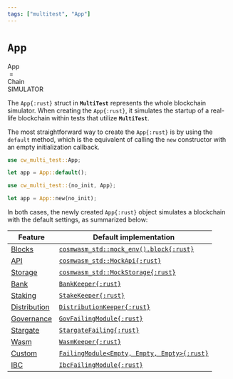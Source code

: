 ```yaml
---
tags: ["multitest", "App"]
---
```


# `App`

<div
  style={{
    textAlign: "center",
    fontSize: "4em",
    fontWeight: "bold",
    verticalAlign: "middle",
    background: "#005DC70D",
    borderRadius: "0.2em",
  }}
>
  <div style={{ display: "inline-block", verticalAlign: "middle", color: "#9575CD" }}>App</div>
  <div style={{ display: "inline-block", verticalAlign: "middle", fontWeight: "normal" }}>
    &nbsp;=&nbsp;
  </div>
  <div style={{ display: "inline-block", verticalAlign: "middle" }}>
    <div style={{ position: "relative", top: "0.1em", color: "#0D47A1" }}>Chain</div>
    <div
      style={{
        fontSize: "0.4em",
        fontWeight: "bold",
        top: "-0.45em",
        position: "relative",
        color: "#1976D2",
      }}
    >
      SIMULATOR
    </div>
  </div>
</div>

The `App{:rust}` struct in **`MultiTest`** represents the whole blockchain simulator. When creating
the `App{:rust}`, it simulates the startup of a real-life blockchain within tests that utilize
**`MultiTest`**.

The most straightforward way to create the `App{:rust}` is by using the `default` method, which is
the equivalent of calling the `new` constructor with an empty initialization callback.

```rust showLineNumbers copy /default/
use cw_multi_test::App;

let app = App::default();
```

```rust showLineNumbers copy /new/
use cw_multi_test::{no_init, App};

let app = App::new(no_init);
```

In both cases, the newly created `App{:rust}` object simulates a blockchain with the default
settings, as summarized below:

| Feature                      | Default implementation                                                                                                      |
| ---------------------------- | --------------------------------------------------------------------------------------------------------------------------- |
| [Blocks](blocks)             | [`cosmwasm_std::mock_env().block{:rust}`](https://docs.rs/cosmwasm-std/latest/cosmwasm_std/testing/fn.mock_env.html)        |
| [API](api)                   | [`cosmwasm_std::MockApi{:rust}`](https://docs.rs/cosmwasm-std/latest/cosmwasm_std/testing/struct.MockApi.html)              |
| [Storage](storage)           | [`cosmwasm_std::MockStorage{:rust}`](https://docs.rs/cosmwasm-std/latest/cosmwasm_std/testing/type.MockStorage.html)        |
| [Bank](bank)                 | [`BankKeeper{:rust}`](https://docs.rs/cw-multi-test/latest/cw_multi_test/struct.BankKeeper.html)                            |
| [Staking](staking)           | [`StakeKeeper{:rust}`](https://docs.rs/cw-multi-test/latest/cw_multi_test/struct.StakeKeeper.html)                          |
| [Distribution](distribution) | [`DistributionKeeper{:rust}`](https://docs.rs/cw-multi-test/latest/cw_multi_test/struct.DistributionKeeper.html)            |
| [Governance](governance)     | [`GovFailingModule{:rust}`](https://docs.rs/cw-multi-test/latest/cw_multi_test/type.GovFailingModule.html)                  |
| [Stargate](stargate)         | [`StargateFailing{:rust}`](https://docs.rs/cw-multi-test/latest/cw_multi_test/struct.StargateFailing.html)                  |
| [Wasm](wasm)                 | [`WasmKeeper{:rust}`](https://docs.rs/cw-multi-test/latest/cw_multi_test/struct.WasmKeeper.html)                            |
| [Custom](custom)             | [`FailingModule<Empty, Empty, Empty>{:rust}`](https://docs.rs/cw-multi-test/latest/cw_multi_test/struct.FailingModule.html) |
| [IBC](ibc)                   | [`IbcFailingModule{:rust}`](https://docs.rs/cw-multi-test/latest/cw_multi_test/type.IbcFailingModule.html)                  |
